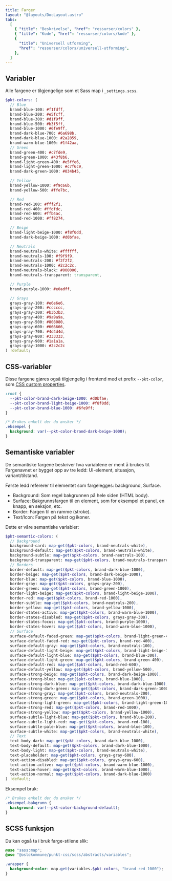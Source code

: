 ```yaml
---
title: Farger
layout: "@layouts/DocLayout.astro"
tabs:
  [
    { "title": "Beskrivelse", "href": "ressurser/colors" },
    { "title": "Kode", "href": "ressurser/colors/kode" },
    {
      "title": "Universell utforming",
      "href": "ressurser/colors/universell-utforming",
    },
  ]
---
```


## Variabler

Alle fargene er tilgjengelige som et Sass map i `_settings.scss`.

```scss
$pkt-colors: (
  // Blue
  brand-blue-100: #f1fdff,
  brand-blue-200: #e5fcff,
  brand-blue-300: #d1f9ff,
  brand-blue-500: #b3f5ff,
  brand-blue-1000: #6fe9ff,
  brand-dark-blue-700: #6a698b,
  brand-dark-blue-1000: #2a2859,
  brand-warm-blue-1000: #1f42aa,
  // Green
  brand-green-400: #c7fde9,
  brand-green-1000: #43f8b6,
  brand-light-green-400: #e5ffe6,
  brand-light-green-1000: #c7f6c9,
  brand-dark-green-1000: #034b45,

  // Yellow
  brand-yellow-1000: #f9c66b,
  brand-yellow-500: #ffe7bc,

  // Red
  brand-red-100: #fff2f1,
  brand-red-400: #ffdfdc,
  brand-red-600: #ffb4ac,
  brand-red-1000: #ff8274,

  // Beige
  brand-light-beige-1000: #f8f0dd,
  brand-dark-beige-1000: #d0bfae,

  // Neutrals
  brand-neutrals-white: #ffffff,
  brand-neutrals-100: #f9f9f9,
  brand-neutrals-200: #f2f2f2,
  brand-neutrals-1000: #2c2c2c,
  brand-neutrals-black: #000000,
  brand-neutrals-transparent: transparent,

  // Purple
  brand-purple-1000: #e0adff,

  // Grays
  grays-gray-100: #e6e6e6,
  grays-gray-200: #cccccc,
  grays-gray-300: #b3b3b3,
  grays-gray-400: #9a9a9a,
  grays-gray-500: #808080,
  grays-gray-600: #666666,
  grays-gray-700: #4d4d4d,
  grays-gray-800: #333333,
  grays-gray-900: #1a1a1a,
  grays-gray-1000: #2c2c2c
) !default;
```

## CSS-variabler

Disse fargene gjøres også tilgjengelig i frontend med et prefix `--pkt-color`, som [CSS custom properties](https://developer.mozilla.org/en-US/docs/Web/CSS/Using_CSS_custom_properties).

```css
:root {
  --pkt-color-brand-dark-beige-1000: #d0bfae;
  --pkt-color-brand-light-beige-1000: #f8f0dd;
  --pkt-color-brand-blue-1000: #6fe9ff;
}

/* Brukes enkelt der du ønsker */
.eksempel {
  background: var(--pkt-color-brand-dark-beige-1000);
}
```

## Semantiske variabler

De semantiske fargene beskriver hva variablene er ment å brukes til.
Fargenavnet er bygget opp av tre ledd: UI-element, situasjon, variant/tilstand.

Første ledd refererer til elementet som fargelegges: background, Surface.

- Background: Som regel bakgrunnen på hele siden (HTML body).
- Surface: Bakgrunnsfargen til en element, som for eksempel et panel, en knapp, en seksjon, etc.
- Border: Fargen til en ramme (stroke).
- Text/Icon: Fargen på tekst og ikoner.

Dette er våre semantiske variabler:

```scss
$pkt-semantic-colors: (
  // Background
  background-card: map-get($pkt-colors, brand-neutrals-white),
  background-default: map-get($pkt-colors, brand-neutrals-white),
  background-subtle: map-get($pkt-colors, brand-neutrals-100),
  background-transparent: map-get($pkt-colors, brand-neutrals-transparent),
  // Borders
  border-default: map-get($pkt-colors, brand-dark-blue-1000),
  border-beige: map-get($pkt-colors, brand-dark-beige-1000),
  border-blue: map-get($pkt-colors, brand-blue-1000),
  border-gray: map-get($pkt-colors, grays-gray-200),
  border-green: map-get($pkt-colors, brand-green-1000),
  border-light-beige: map-get($pkt-colors, brand-light-beige-1000),
  border-red: map-get($pkt-colors, brand-red-1000),
  border-subtle: map-get($pkt-colors, brand-neutrals-200),
  border-yellow: map-get($pkt-colors, brand-yellow-1000),
  border-states-active: map-get($pkt-colors, brand-warm-blue-1000),
  border-states-disabled: map-get($pkt-colors, grays-gray-300),
  border-states-focus: map-get($pkt-colors, brand-purple-1000),
  border-states-hover: map-get($pkt-colors, brand-warm-blue-1000),
  // Surface
  surface-default-faded-green: map-get($pkt-colors, brand-light-green-400),
  surface-default-faded-red: map-get($pkt-colors, brand-red-400),
  surface-default-gray: map-get($pkt-colors, brand-neutrals-100),
  surface-default-light-beige: map-get($pkt-colors, brand-light-beige-1000),
  surface-default-light-blue: map-get($pkt-colors, brand-blue-300),
  surface-default-light-green: map-get($pkt-colors, brand-green-400),
  surface-default-red: map-get($pkt-colors, brand-red-600),
  surface-default-yellow: map-get($pkt-colors, brand-yellow-500),
  surface-strong-beige: map-get($pkt-colors, brand-dark-beige-1000),
  surface-strong-blue: map-get($pkt-colors, brand-blue-1000),
  surface-strong-dark-blue: map-get($pkt-colors, brand-dark-blue-1000),
  surface-strong-dark-green: map-get($pkt-colors, brand-dark-green-1000),
  surface-strong-gray: map-get($pkt-colors, brand-neutrals-200),
  surface-strong-green: map-get($pkt-colors, brand-green-1000),
  surface-strong-light-green: map-get($pkt-colors, brand-light-green-1000),
  surface-strong-red: map-get($pkt-colors, brand-red-1000),
  surface-strong-yellow: map-get($pkt-colors, brand-yellow-1000),
  surface-subtle-light-blue: map-get($pkt-colors, brand-blue-200),
  surface-subtle-light-red: map-get($pkt-colors, brand-red-100),
  surface-subtle-pale-blue: map-get($pkt-colors, brand-blue-100),
  surface-subtle-white: map-get($pkt-colors, brand-neutrals-white),
  // Text
  text-body-dark: map-get($pkt-colors, brand-dark-blue-1000),
  text-body-default: map-get($pkt-colors, brand-dark-blue-1000),
  text-body-light: map-get($pkt-colors, brand-neutrals-white),
  text-placeholder: map-get($pkt-colors, grays-gray-600),
  text-action-disabled: map-get($pkt-colors, grays-gray-600),
  text-action-active: map-get($pkt-colors, brand-warm-blue-1000),
  text-action-hover: map-get($pkt-colors, brand-warm-blue-1000),
  text-action-normal: map-get($pkt-colors, brand-dark-blue-1000)
) !default;
```

Eksempel bruk:

```css
/* Brukes enkelt der du ønsker */
.eksempel-bakgrunn {
  background: var(--pkt-color-background-default);
}
```

## SCSS funksjon

Du kan også ta i bruk farge-stilene slik:

```scss
@use "sass:map";
@use "@oslokommune/punkt-css/scss/abstracts/variables";

.wrapper {
  background-color: map.get(variables.$pkt-colors, "brand-red-1000");
}
```
